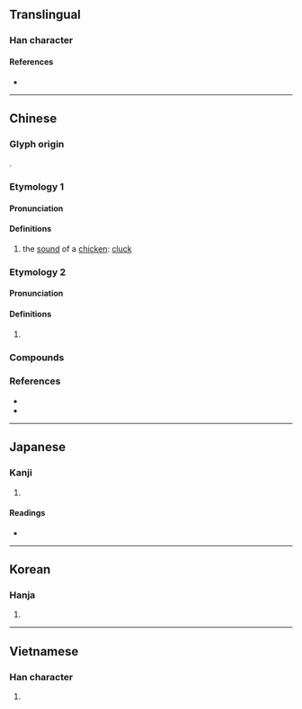 {{character info}}
==Translingual==

===Han character===
{{Han char|rn=30|rad=口|as=09|sn=12|four=67014|canj=RSMG|ids=⿰口屋}}

====References====
* {{Han ref|kx=0198.240|dkj=03940|dj=0420.120|hdz=10662.120|uh=5594|ud=21908|bh=B3E1|bd=46049}}

----

==Chinese==
{{zh-forms}}

===Glyph origin===
{{Han etym}}
{{Han compound|口|屋|c1=s|c2=p|t1=mouth|ls=psc}}.

===Etymology 1===

====Pronunciation====
{{zh-pron
|m=wò,wō,wū,1nb=Standard Taiwan,2nb=Standard Mainland
|c=ak1,ok1,ngak1
|mc=y
|oc=y
|cat=n
}}

====Definitions====
{{zh-hanzi}}

# the [[sound]] of a [[chicken]]: [[cluck]]

===Etymology 2===

====Pronunciation====
{{zh-pron
|m=ō
|c=o1
|mn=o͘h
|cat=part
}}

====Definitions====
{{zh-hanzi}}

# {{n-g|[[particle|Particle]] [[convey]]ing [[realization]].}}

{{attn|zh|hokkien and taiwanese mandarin definition?}}

===Compounds===
{{zh-der|喹喔啉|喔嚄|喔咿嚅唲|呃喔|喔喲|喔唷|喔喔|喔咿|喔呀|咿喔|嚶喔}}

===References===
* {{R:yue:Hanzi}}
* {{thcwd|8197}}

----

==Japanese==

===Kanji===
{{ja-kanji|grade=|rs=口09}}

# {{rfdef|ja|sort=口09}}

====Readings====
* {{ja-readings|on=[[あく]] (aku), [[らく]] (raku), [[おく]] (oku)|kun=}}

----

==Korean==

===Hanja===
{{ko-hanja|hangeul=악|rv=ak|mr=ak}}

# {{rfdef|ko|sort=口09}}

----

==Vietnamese==

===Han character===
{{vi-readings|reading=ác, ộc, ọt, ốc, ủ|rs=口09}}

# {{rfdef|vi|sort=口09}}